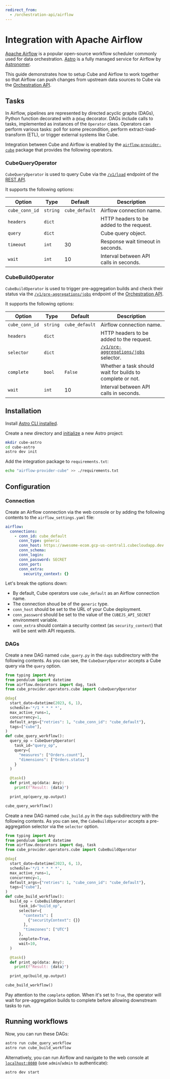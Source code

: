 ```yaml
---
redirect_from:
  - /orchestration-api/airflow
---
```


# Integration with Apache Airflow

[Apache Airflow][airflow] is a popular open-source workflow scheduler commonly
used for data orchestration. [Astro][astro] is a fully managed service for
Airflow by [Astronomer][astro].

This guide demonstrates how to setup Cube and Airflow to work together so that
Airflow can push changes from upstream data sources to Cube via the
[Orchestration API][ref-orchestration-api].

## Tasks

In Airflow, pipelines are represented by directed acyclic graphs (DAGs), Python
function decorated with a `@dag` decorator. DAGs include calls to tasks,
implemented as instances of the `Operator` class. Operators can perform various
tasks: poll for some precondition, perform extract-load-transform (ETL), or
trigger external systems like Cube.

Integration between Cube and Airflow is enabled by the
[`airflow-provider-cube`][github-airflow-provider-cube] package that provides
the following operators.

### CubeQueryOperator

`CubeQueryOperator` is used to query Cube via the
[`/v1/load`][ref-load-endpoint] endpoint of the [REST API][ref-rest-api].

It supports the following options:

| Option         | Type     | Default        | Description                              |
| -------------- | -------- | -------------- | ---------------------------------------- |
| `cube_conn_id` | `string` | `cube_default` | Airflow connection name.                 |
| `headers`      | `dict`   |                | HTTP headers to be added to the request. |
| `query`        | `dict`   |                | Cube query object.                       |
| `timeout`      | `int`    | 30             | Response wait timeout in seconds.        |
| `wait`         | `int`    | 10             | Interval between API calls in seconds.   |

### CubeBuildOperator

`CubeBuildOperator` is used to trigger pre-aggregation builds and check their
status via the [`/v1/pre-aggregations/jobs`][ref-ref-jobs-endpoint] endpoint of
the [Orchestration API][ref-orchestration-api].

It supports the following options:

| Option         | Type     | Default        | Description                                                    |
| -------------- | -------- | -------------- | -------------------------------------------------------------- |
| `cube_conn_id` | `string` | `cube_default` | Airflow connection name.                                       |
| `headers`      | `dict`   |                | HTTP headers to be added to the request.                       |
| `selector`     | `dict`   |                | [`/v1/pre-aggregations/jobs`][ref-ref-jobs-endpoint] selector. |
| `complete`     | `bool`   | `False`        | Whether a task should wait for builds to complete or not.      |
| `wait`         | `int`    | 10             | Interval between API calls in seconds.                         |

## Installation

Install [Astro CLI installed][astro-cli].

Create a new directory and [initialize][astro-cli-dev-init] a new Astro project:

```bash
mkdir cube-astro
cd cube-astro
astro dev init
```

Add the integration package to `requirements.txt`:

```bash
echo "airflow-provider-cube" >> ./requirements.txt
```

## Configuration

### Connection

Create an Airflow connection via the web console or by adding the following
contents to the `airflow_settings.yaml` file:

```yaml
airflow:
  connections:
    - conn_id: cube_default
      conn_type: generic
      conn_host: https://awesome-ecom.gcp-us-central1.cubecloudapp.dev
      conn_schema:
      conn_login:
      conn_password: SECRET
      conn_port:
      conn_extra:
        security_context: {}
```

Let's break the options down:

- By default, Cube operators use `cube_default` as an Airflow connection name.
- The connection shoud be of the `generic` type.
- `conn_host` should be set to the URL of your Cube deployment.
- `conn_password` should be set to the value of the `CUBEJS_API_SECRET`
  environment variable.
- `conn_extra` should contain a security context (as `security_context`) that
  will be sent with API requests.

### DAGs

Create a new DAG named `cube_query.py` in the `dags` subdirectory with the
following contents. As you can see, the `CubeQueryOperator` accepts a Cube query
via the `query` option.

```python
from typing import Any
from pendulum import datetime
from airflow.decorators import dag, task
from cube_provider.operators.cube import CubeQueryOperator

@dag(
  start_date=datetime(2023, 6, 1),
  schedule='*/1 * * * *',
  max_active_runs=1,
  concurrency=1,
  default_args={"retries": 1, "cube_conn_id": "cube_default"},
  tags=["cube"],
)
def cube_query_workflow():
  query_op = CubeQueryOperator(
    task_id="query_op",
    query={
      "measures": ["Orders.count"],
      "dimensions": ["Orders.status"]
    }
  )

  @task()
  def print_op(data: Any):
    print(f"Result: {data}")

  print_op(query_op.output)

cube_query_workflow()
```

Create a new DAG named `cube_build.py` in the `dags` subdirectory with the
following contents. As you can see, the `CubeBuildOperator` accepts a
pre-aggregation selector via the `selector` option.

```python
from typing import Any
from pendulum import datetime
from airflow.decorators import dag, task
from cube_provider.operators.cube import CubeBuildOperator

@dag(
  start_date=datetime(2023, 6, 1),
  schedule='*/1 * * * *',
  max_active_runs=1,
  concurrency=1,
  default_args={"retries": 1, "cube_conn_id": "cube_default"},
  tags=["cube"],
)
def cube_build_workflow():
  build_op = CubeBuildOperator(
      task_id="build_op",
      selector={
        "contexts": [
          {"securityContext": {}}
        ],
        "timezones": ["UTC"]
      },
      complete=True,
      wait=10,
  )

  @task()
  def print_op(data: Any):
    print(f"Result: {data}")

  print_op(build_op.output)

cube_build_workflow()
```

Pay attention to the `complete` option. When it's set to `True`, the operator
will wait for pre-aggregation builds to complete before allowing downstream
tasks to run.

## Running workflows

Now, you can run these DAGs:

```bash
astro run cube_query_workflow
astro run cube_build_workflow
```

Alternatively, you can run Airflow and navigate to the web console at
[`localhost:8080`](http://localhost:8080) (use `admin`/`admin` to authenticate):

```bash
astro dev start
```

[airflow]: https://airflow.apache.org
[astro]: https://www.astronomer.io
[astro-cli]: https://docs.astronomer.io/astro/cli/overview
[astro-cli-dev-init]: https://docs.astronomer.io/astro/cli/astro-dev-init
[github-airflow-provider-cube]:
  https://github.com/cube-js/airflow-provider-cube/
[ref-load-endpoint]: /reference/rest-api#v-1-load
[ref-ref-jobs-endpoint]: /reference/rest-api#v-1-pre-aggregations-jobs
[ref-rest-api]: /product/apis-integrations/rest-api
[ref-orchestration-api]: /product/apis-integrations/orchestration-api
